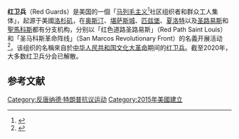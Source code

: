 {{Infobox political party
| name = 紅衛兵
| colorcode = 紅色
| leader =
| foundation = {{start date|2015}}
| ideology = [[共产主义|共产主义]]<br />[[马列毛主义|马列毛主义]]
| position = [[極左派|極左派]]
| headquarters =
| international =
| colors =
| website =
| country = 美國
}}
'''红卫兵'''（Red Guards）是美国的一個「[[马列毛主义|马列毛主义]]<ref>{{Cite web|title=Red Guards and the Modern Face of Protest|url=https://www.austinchronicle.com/news/2017-02-17/red-guards-and-the-modern-face-of-protest/|accessdate=July 19, 2019|author=Caterine|first=Joseph|work=www.austinchronicle.com|archive-date=2021-01-15|archive-url=https://web.archive.org/web/20210115075101/https://www.austinchronicle.com/news/2017-02-17/red-guards-and-the-modern-face-of-protest/|dead-url=no}}</ref>社区组织者和群众工人集体」，起源于美國[[洛杉矶|洛杉矶]]，在[[奧斯汀|奥斯汀]]、[[堪萨斯城|堪萨斯城]]、[[匹兹堡|匹兹堡]]、[[夏洛特_(北卡羅來納州)|夏洛特]]以及[[圣路易斯_(密苏里州)|圣路易斯]]和[[聖馬科斯_(德克薩斯州)|聖馬科斯]]都有分支机构，分别以「红色道路圣路易斯」（Red Path Saint Louis）和「圣马科斯革命阵线」（San Marcos Revolutionary Front）的名義开展活动<ref name=":0">{{Cite web|title=Red Guards Austin Statement for the May 1, 2018|url=https://www.redspark.nu/en/imperialist-states/red-guards-austin-statement-for-the-may-1-2018/|accessdate=July 29, 2019|author=Kistler|date=April 29, 2018|first=C.|work=Redspark|archiveurl=https://web.archive.org/web/20210129180314/https://www.redspark.nu/en/imperialist-states/red-guards-austin-statement-for-the-may-1-2018/|archivedate=2021-01-29|dead-url=no}}</ref>。该组织的名稱來自於[[中华人民共和国|中华人民共和国]][[文化大革命|文化大革命]]期间的[[红卫兵|红卫兵]]。截至2020年，大多数红卫兵分会已解散。

==参考文献==
{{reflist}}

[[Category:反唐纳德·特朗普抗议运动|Category:反唐纳德·特朗普抗议运动]]
[[Category:2015年美國建立|Category:2015年美國建立]]